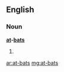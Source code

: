 ==English==

===Noun===
'''[[at]]-[[bat]]s'''

# {{plural of|[[at-bat]]}}

[[ar:at-bats]]
[[mg:at-bats]]